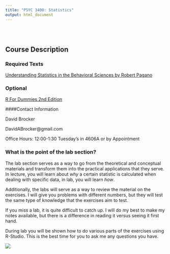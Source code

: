 ```yaml
---
title: "PSYC 3400: Statistics"
output: html_document
---
```


<style type="text/css">
.title {
  display: none;
}

#getting-started img {
  margin-right: 10px;
}

</style>

<div class="row" style="padding-top: 30px;">
<div class="col-sm-6">

## **Course Description**



### Required Texts

[Understanding Statistics in the Behavioral Sciences by Robert Pagano](https://www.amazon.com/Understanding-Statistics-Behavioral-Sciences-10th/dp/1111837260/ref=sr_1_1?ie=UTF8&qid=1548815933&sr=8-1&keywords=understanding+statistics+in+behavioral+sciences) 

### Optional

[R For Dummies 2nd Edition](https://www.amazon.com/R-Dummies-Andrie-Vries/dp/1119055806/ref=sr_1_1?keywords=r+for+dummies+de+vries&qid=1549591007&sr=8-1)


####Contact Information

David Brocker

DavidABrocker@gmail.com

Office Hours: 12:00-1:30 Tuesday's in 4606A or by Appointment

### What is the point of the lab section?

The lab section serves as a way to go from the theoretical and conceptual materials and transform them into the practical applications that they serve. In lecture, you will learn about *why* a certain statistic is calculated when dealing with specific data, in lab, you will learn *how*. 

Additionally, the labs will serve as a way to review the material on the exercises. I will give you problems with different numbers, but they will test the same type of knowledge that the exercises aim to test. 

If you miss a lab, it is quite difficult to catch up. I will do my best to make my notes available, but there is a difference in reading it versus seeing it first hand. 

During lab you will be shown how to do various parts of the exercises using R-Studio. This is the best time for you to ask me any questions you have.



</div>
<div class="col-sm-6">




![](images/logo.png)
</a>
</div>
